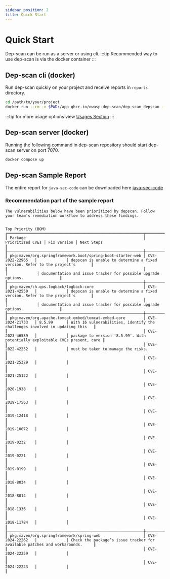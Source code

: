 ```yaml
---
sidebar_position: 2
title: Quick Start
---
```


# Quick Start

Dep-scan can be run as a server or using cli.
:::tip
Recommended way to use dep-scan is via the docker container
:::

## Dep-scan cli (docker)

Run dep-scan quickly on your project and receive reports in `reports` directory.

```bash
cd /path/to/your/project
docker run --rm -v $PWD:/app ghcr.io/owasp-dep-scan/dep-scan depscan --src /app --reports-dir /app/reports
```

:::tip
for more usage options view [Usages Section](cli-usage#scanning-projects-locally-docker-container)
:::

## Dep-scan server (docker)

Running the following command in dep-scan repository should start dep-scan server on port 7070.
```bash
docker compose up
```

## Dep-scan Sample Report

The entire report for `java-sec-code` can be downloaded here <a href="https://huggingface.co/datasets/AppThreat/ukaina/tree/main/java/java-sec-code" target="_blank">java-sec-code</a>

### Recommendation part of the sample report

```
The vulnerabilities below have been prioritized by depscan. Follow your team’s remediation workflow to address these findings.

                                                                              Top Priority (BOM)
╔════════════════════════════════════════════════════════════╤══════════════════╤═════════════╤══════════════════════════════════════════════════════════════════════════════╗
║ Package                                                    │ Prioritized CVEs │ Fix Version │ Next Steps                                                                   ║
╟────────────────────────────────────────────────────────────┼──────────────────┼─────────────┼──────────────────────────────────────────────────────────────────────────────╢
║ pkg:maven/org.springframework.boot/spring-boot-starter-web │ CVE-2022-22965   │             │ depscan is unable to determine a fixed version. Refer to the project’s       ║
║                                                            │                  │             │ documentation and issue tracker for possible upgrade options.                ║
╟────────────────────────────────────────────────────────────┼──────────────────┼─────────────┼──────────────────────────────────────────────────────────────────────────────╢
║ pkg:maven/ch.qos.logback/logback-core                      │ CVE-2021-42550   │             │ depscan is unable to determine a fixed version. Refer to the project’s       ║
║                                                            │                  │             │ documentation and issue tracker for possible upgrade options.                ║
╟────────────────────────────────────────────────────────────┼──────────────────┼─────────────┼──────────────────────────────────────────────────────────────────────────────╢
║ pkg:maven/org.apache.tomcat.embed/tomcat-embed-core        │ CVE-2024-21733   │ 8.5.99      │ With 16 vulnerabilities, identify the challenges involved in updating this   ║
║                                                            │ CVE-2023-46589   │             │ package to version '8.5.99'. With potentially exploitable CVEs present, care ║
║                                                            │ CVE-2022-42252   │             │ must be taken to manage the risks.                                           ║
║                                                            │ CVE-2021-25329   │             │                                                                              ║
║                                                            │ CVE-2021-25122   │             │                                                                              ║
║                                                            │ CVE-2020-1938    │             │                                                                              ║
║                                                            │ CVE-2019-17563   │             │                                                                              ║
║                                                            │ CVE-2019-12418   │             │                                                                              ║
║                                                            │ CVE-2019-10072   │             │                                                                              ║
║                                                            │ CVE-2019-0232    │             │                                                                              ║
║                                                            │ CVE-2019-0221    │             │                                                                              ║
║                                                            │ CVE-2019-0199    │             │                                                                              ║
║                                                            │ CVE-2018-8034    │             │                                                                              ║
║                                                            │ CVE-2018-8014    │             │                                                                              ║
║                                                            │ CVE-2018-1336    │             │                                                                              ║
║                                                            │ CVE-2018-11784   │             │                                                                              ║
╟────────────────────────────────────────────────────────────┼──────────────────┼─────────────┼──────────────────────────────────────────────────────────────────────────────╢
║ pkg:maven/org.springframework/spring-web                   │ CVE-2024-22262   │             │ Check the package’s issue tracker for available patches and workarounds.     ║
║                                                            │ CVE-2024-22259   │             │                                                                              ║
║                                                            │ CVE-2024-22243   │             │                                                                              ║
```
